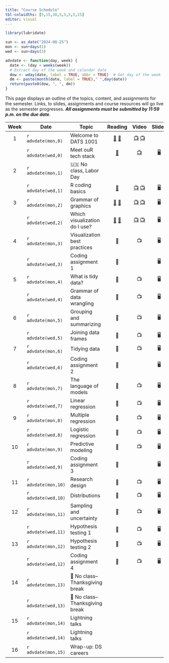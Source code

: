 ```yaml
---
title: "Course Schedule"
tbl-colwidths: [5,15,30,5,5,5,5,15]
editor: visual
---
```


```r
library(lubridate)

sun <- as_date("2024-08-25")
mon <- sun+days(1)
wed <- sun+days(3)

advdate <- function(day, week) {
  date <- (day + weeks(week))
  # Extract day of the week and calendar date
  dow <- wday(date, label = TRUE, abbr = TRUE)  # Get day of the week
  dm <- paste(month(date, label = TRUE)," ",day(date))
  return(paste0(dow, ", ", dm))
}
```

This page displays an outline of the topics, content, and assignments
for the semester. Links, to slides, assignments and course resources
will go live as the semester progresses. ***All assignments must be
submitted by 11:59 p.m. on the due date***.

::: column-screen-inset-right
| Week | Date                | Topic                          |                                                                               Reading                                                                               |                                                     Video                                                      |                   Slides                    | Assignment |        Due Date         |
|:-------:|---------|---------|:-------:|:-------:|:-------:|:-------:|:-------:|
|  1   | `r advdate(mon,0)`  | Welcome to DATS 1001           | [📖](https://rstudio-education.github.io/hopr/starting.html "hopwr, Appendix A and B") [📖](https://quarto.org/docs/get-started/hello/rstudio.html "Hello, Quarto") |                     [📺](https://youtu.be/eimM6pNkYjE) [📺](https://youtu.be/6QN9ZYURDFg)                      |                                             |            |                         |
|      | `r advdate(wed,0)`  | Meet ouR tech stack            |                                                [📖](https://www.markdownguide.org/getting-started/ "Markdown Guide")                                                |                               [📺](https://www.youtube.com/watch?v=bTVIMt3XllM)                                | [🖥️](slides/week-1.2.qmd "Week 1.2 slides") |            |                         |
|  2   | `r advdate(mon,1)`  | 🇺🇸 No class, Labor Day         |                                                                                                                                                                     |                                                                                                                |                                             |            |                         |
|      | `r advdate(wed,1)`  | R coding basics                |                                                     [📖](https://rstudio-education.github.io/hopr/basics.html)                                                      |    [📺](https://www.youtube.com/watch?v=hvFBDmT4bdY) [📺](https://youtu.be/9f2g7RN5N0I?si=WMsaGlhFC7Fx-ZNy)    | [🖥️](slides/week-2.1.qmd "Week 2.1 slides") |            |                         |
|  3   | `r advdate(mon,2)`  | Grammar of graphics            |                            [📖](https://r4ds.hadley.nz/data-import "r4ds, 7") [📖](https://r4ds.hadley.nz/data-visualize.html "r4ds, 2")                            |  [📺](https://youtu.be/QG1oDJPoIio "Make a bar chart") [📺](https://youtu.be/-1YhCql-gMo "Make a histogram")   | [🖥️](slides/week-3.1.qmd "Week 3.1 slides") |            |                         |
|      | `r advdate(wed,2)`  | Which visualization do I use?  |                   [📖](https://r4ds.hadley.nz/layers.html "r4ds, 10.1-10.4") [📖](https://r4ds.hadley.nz/communication.html#labels "r4ds, 12.2")                    | [📺](https://youtu.be/PnmQ2MFQpIc "Make a line chart") [📺](https://youtu.be/FiosjUVyfLM "Make a scatterplot") |                     🖥️                      |            |                         |
|  4   | `r advdate(mon,3)`  | Visualization best practices   |                                                                                 📖                                                                                  |                                                       📺                                                       |                     🖥️                      |            |                         |
|      | `r advdate(wed,3)`  | Coding assignment 1            |                                                                                 📖                                                                                  |                                                                                                                |                     🖥️                      |     🧮     |   `r advdate(sun,4)`    |
|  5   | `r advdate(mon,4)`  | What is tidy data?             |                                                                                 📖                                                                                  |                                                       📺                                                       |                     🖥️                      |            |                         |
|      | `r advdate(wed,4)`  | Grammar of data wrangling      |                                                                                 📖                                                                                  |                                                       📺                                                       |                     🖥️                      |            |                         |
|  6   | `r advdate(mon,5)`  | Grouping and summarizing       |                                                                                 📖                                                                                  |                                                       📺                                                       |                     🖥️                      |            |                         |
|      | `r advdate(wed,5)`  | Joining data frames            |                                                                                 📖                                                                                  |                                                       📺                                                       |                     🖥️                      |            |                         |
|  7   | `r advdate(mon,6)`  | Tidying data                   |                                                                                 📖                                                                                  |                                                       📺                                                       |                     🖥️                      |            |                         |
|      | `r advdate(wed,6)`  | Coding assignment 2            |                                                                                 📖                                                                                  |                                                                                                                |                     🖥️                      |     🧮     |   `r advdate(sun,7)`    |
|  8   | `r advdate(mon,7)`  | The language of models         |                                                                                 📖                                                                                  |                                                       📺                                                       |                     🖥️                      |            |                         |
|      | `r advdate(wed,7)`  | Linear regression              |                                                                                 📖                                                                                  |                                                       📺                                                       |                     🖥️                      |     ✍️     |   `r advdate(sun,8)`    |
|  9   | `r advdate(mon,8)`  | Multiple regression            |                                                                                 📖                                                                                  |                                                       📺                                                       |                     🖥️                      |            |                         |
|      | `r advdate(wed,8)`  | Logistic regression            |                                                                                 📖                                                                                  |                                                       📺                                                       |                     🖥️                      |            |                         |
|  10  | `r advdate(mon,9)`  | Predictive modeling            |                                                                                 📖                                                                                  |                                                       📺                                                       |                     🖥️                      |            |                         |
|      | `r advdate(wed,9)`  | Coding assignment 3            |                                                                                 📖                                                                                  |                                                                                                                |                     🖥️                      |     🧮     |   `r advdate(sun,10)`   |
|  11  | `r advdate(mon,10)` | Research design                |                                                                                 📖                                                                                  |                                                       📺                                                       |                     🖥️                      |            |                         |
|      | `r advdate(wed,10)` | Distributions                  |                                                                                 📖                                                                                  |                                                       📺                                                       |                     🖥️                      |     ✍️     |   `r advdate(sun,11)`   |
|  12  | `r advdate(mon,11)` | Sampling and uncertainty       |                                                                                 📖                                                                                  |                                                       📺                                                       |                     🖥️                      |            |                         |
|      | `r advdate(wed,11)` | Hypothesis testing 1           |                                                                                 📖                                                                                  |                                                       📺                                                       |                     🖥️                      |            |                         |
|  13  | `r advdate(mon,12)` | Hypothesis testing 2           |                                                                                 📖                                                                                  |                                                       📺                                                       |                     🖥️                      |            |                         |
|      | `r advdate(wed,12)` | Coding assignment 4            |                                                                                 📖                                                                                  |                                                       📺                                                       |                     🖥️                      |     🧮     |   `r advdate(sun,13)`   |
|  14  | `r advdate(mon,13)` | 🦃 No class–Thanksgiving break |                                                                                                                                                                     |                                                                                                                |                                             |            |                         |
|      | `r advdate(wed,13)` | 🦃 No class–Thanksgiving break |                                                                                                                                                                     |                                                                                                                |                                             |            |                         |
|  15  | `r advdate(mon,14)` | Lightning talks                |                                                                                                                                                                     |                                                                                                                |                                             |            |                         |
|      | `r advdate(wed,14)` | Lightning talks                |                                                                                                                                                                     |                                                                                                                |                                             |            |                         |
|  16  | `r advdate(mon,15)` | Wrap-up: DS careers            |                                                                                                                                                                     |                                                                                                                |                                             |     ✍️     | Date of scheduled final |
:::
